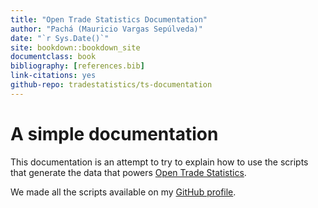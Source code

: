```yaml
--- 
title: "Open Trade Statistics Documentation"
author: "Pachá (Mauricio Vargas Sepúlveda)"
date: "`r Sys.Date()`"
site: bookdown::bookdown_site
documentclass: book
bibliography: [references.bib]
link-citations: yes
github-repo: tradestatistics/ts-documentation
---
```


# A simple documentation {-}

This documentation is an attempt to try to explain how to use the scripts that generate the data that powers [Open Trade Statistics](https://aaa/). 

We made all the scripts available on my [GitHub profile](https://github.com/tradestatistics).
